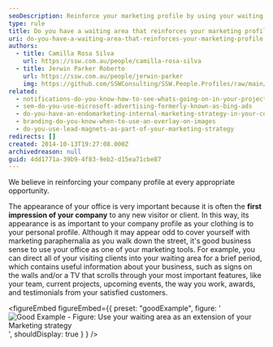 ```yaml
---
seoDescription: Reinforce your marketing profile by using your waiting area to showcase your company's features and services.
type: rule
title: Do you have a waiting area that reinforces your marketing profile?
uri: do-you-have-a-waiting-area-that-reinforces-your-marketing-profile
authors:
  - title: Camilla Rosa Silva
    url: https://ssw.com.au/people/camilla-rosa-silva
  - title: Jerwin Parker Roberto
    url: https://ssw.com.au/people/jerwin-parker
    img: https://github.com/SSWConsulting/SSW.People.Profiles/raw/main/Jerwin-Parker/Images/Jerwin-Parker-Profile.jpg
related:
  - notifications-do-you-know-how-to-see-whats-going-on-in-your-project
  - sem-do-you-use-microsoft-advertising-formerly-known-as-bing-ads
  - do-you-have-an-endomarketing-internal-marketing-strategy-in-your-company
  - branding-do-you-know-when-to-use-an-overlay-on-images
  - do-you-use-lead-magnets-as-part-of-your-marketing-strategy
redirects: []
created: 2014-10-13T19:27:08.000Z
archivedreason: null
guid: 4dd1771a-39b9-4f83-9eb2-d15ea71cbe87
---
```


We believe in reinforcing your company profile at every appropriate opportunity.

The appearance of your office is very important because it is often the **first impression of your company** to any new visitor or client. In this way, its appearance is as important to your company profile as your clothing is to your personal profile. Although it may appear odd to cover yourself with marketing paraphernalia as you walk down the street, it's good business sense to use your office as one of your marketing tools.
For example, you can direct all of your visiting clients into your waiting area for a brief period, which contains useful information about your business, such as signs on the walls and/or a TV that scrolls through your most important features, like your team, current projects, upcoming events, the way you work, awards, and testimonials from your satisfied customers.

<figureEmbed figureEmbed={{
  preset: "goodExample",
  figure: '![Good Example - Figure: Use your waiting area as an extension of your Marketing strategy](syd-office-tv.png)',
  shouldDisplay: true
} } />
